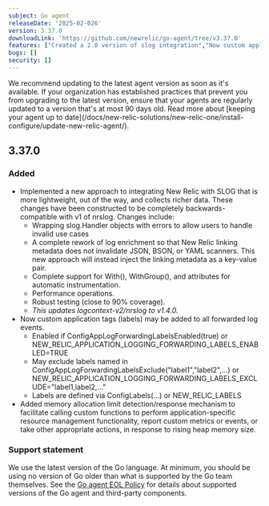 ```yaml
---
subject: Go agent
releaseDate: '2025-02-026'
version: 3.37.0
downloadLink: 'https://github.com/newrelic/go-agent/tree/v3.37.0'
features: ["Created a 2.0 version of slog integration","Now custom application tags (labels) may be added to all forwarded log events","Added memory allocation limit detection/response mechanism to facilitate calling custom functions to perform application-specific resource management functionality"]
bugs: []    
security: []
---
```


<Callout variant="important">
We recommend updating to the latest agent version as soon as it's available. If your organization has established practices that prevent you from upgrading to the latest version, ensure that your agents are regularly updated to a version that's at most 90 days old. Read more about [keeping your agent up to date](/docs/new-relic-solutions/new-relic-one/install-configure/update-new-relic-agent/).
</Callout>

## 3.37.0
### Added
 - Implemented a new approach to integrating New Relic with SLOG that is more lightweight, out of the way, and collects richer data. These changes have been constructed to be completely backwards-compatible with v1 of nrslog. Changes include:
   - Wrapping slog.Handler objects with errors to allow users to handle invalid use cases
   - A complete rework of log enrichment so that New Relic linking metadata does not invalidate JSON, BSON, or YAML scanners. This new approach will instead inject the linking metadata as a key-value pair.
   - Complete support for With(), WithGroup(), and attributes for automatic instrumentation.
   - Performance operations.
   - Robust testing (close to 90% coverage).
   - *This updates logcontext-v2/nrslog to v1.4.0.*
 - Now custom application tags (labels) may be added to all forwarded log events.
   - Enabled if ConfigAppLogForwardingLabelsEnabled(true) or NEW_RELIC_APPLICATION_LOGGING_FORWARDING_LABELS_ENABLED=TRUE
   - May exclude labels named in ConfigAppLogForwardingLabelsExclude("label1","label2",...) or NEW_RELIC_APPLICATION_LOGGING_FORWARDING_LABELS_EXCLUDE="label1,label2,..."
   - Labels are defined via ConfigLabels(...) or NEW_RELIC_LABELS
 - Added memory allocation limit detection/response mechanism to facilitate calling custom functions to perform application-specific resource management functionality, report custom metrics or events, or take other appropriate actions, in response to rising heap memory size.
### Support statement
We use the latest version of the Go language. At minimum, you should be using no version of Go older than what is supported by the Go team themselves.
See the [Go agent EOL Policy](/docs/apm/agents/go-agent/get-started/go-agent-eol-policy) for details about supported versions of the Go agent and third-party components.
